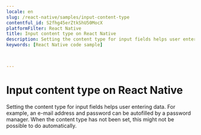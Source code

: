 ```yaml
---
locale: en
slug: /react-native/samples/input-content-type
contentful_id: S2fhg45erZtkShU50MocX
platformFilter: React Native
title: Input content type on React Native
description: Setting the content type for input fields helps user entering data.
keywords: [React Native code sample]


	
---
```


# Input content type on React Native

Setting the content type for input fields helps user entering data. For example, an e-mail address and password can be autofilled by a password manager. When the content type has not been set, this might not be possible to do automatically.

<CodeSample id="input-content-type" locale="en" platform="react native"/>